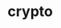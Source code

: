 # crypto


<ul className="grid grid-cols-1 md:grid-cols-2 lg:grid-cols-3 xl:grid-cols-4 gap-4 -ml-6">

<ReferenceCard
    title="bigprints"
    description="This command allows the user to retrieve the last 15 large prints for a given cryptocurrency pair. The command..."
    url="/bot/reference/discord/crypto/bigprints"
/>
<ReferenceCard
    title="bio"
    description="This command allows the user to retrieve fundamental information about a crypto, such as its current price,..."
    url="/bot/reference/discord/crypto/bio"
/>
<ReferenceCard
    title="compfees"
    description="This command allows users to retrieve the Protocol fees over time for the given project."
    url="/bot/reference/discord/crypto/compfees"
/>
<ReferenceCard
    title="fees"
    description="This will provide the user with the fee rate of the top crypto protocols on a specified date, allowing the user..."
    url="/bot/reference/discord/crypto/fees"
/>
<ReferenceCard
    title="ir"
    description="This command allows the user to retrieve the issuance rate of the top crypto protocols. The issuance rate is the..."
    url="/bot/reference/discord/crypto/ir"
/>
<ReferenceCard
    title="prints"
    description="This command allows the user to retrieve the Last 15 Crypto Prints over the last 24 hours for the specified coin...."
    url="/bot/reference/discord/crypto/prints"
/>
<ReferenceCard
    title="top"
    description="This command will retrieve the top cryptocurrencies, ranked by market capitalization, allowing the user to..."
    url="/bot/reference/discord/crypto/top"
/>
<ReferenceCard
    title="tvl"
    description="This command allows users to retrieve historical TVL (Total Value Locked) data for any given protocol. It..."
    url="/bot/reference/discord/crypto/tvl"
/>
</ul>
